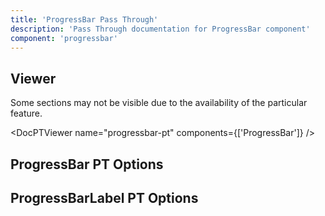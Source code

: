 ```yaml
---
title: 'ProgressBar Pass Through'
description: 'Pass Through documentation for ProgressBar component'
component: 'progressbar'
---
```


## Viewer

Some sections may not be visible due to the availability of the particular feature.

<DocPTViewer name="progressbar-pt" components={['ProgressBar']} />

## ProgressBar PT Options

<DocTable name="ProgressBar" category="pt" />

## ProgressBarLabel PT Options

<DocTable name="ProgressBarLabel" category="pt" />
